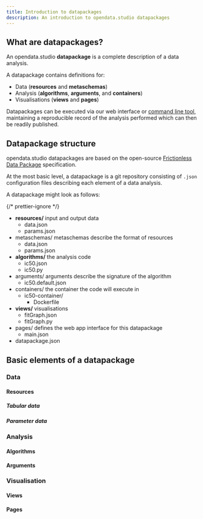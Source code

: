 ```yaml
---
title: Introduction to datapackages
description: An introduction to opendata.studio datapackages
---
```



## What are datapackages?

An opendata.studio **datapackage** is a complete description of a data analysis.

A datapackage contains definitions for:

- Data (**resources** and **metaschemas**)
- Analysis (**algorithms**, **arguments**, and **containers**)
- Visualisations (**views** and **pages**)

Datapackages can be executed via our web interface or [command line tool](https://github.com/opendatastudio/cli), maintaining a reproducible record of the analysis performed which can then be readily published.

## Datapackage structure

opendata.studio datapackages are based on the open-source [Frictionless Data Package](https://specs.frictionlessdata.io/data-package/) specification.

At the most basic level, a datapackage is a git repository consisting of `.json` configuration files describing each element of a data analysis.

A datapackage might look as follows:

{/* prettier-ignore */}
<FileTree>
  - **resources/** input and output data
    - data.json
    - params.json
  - metaschemas/ metaschemas describe the format of resources
    - data.json
    - params.json
  - **algorithms/** the analysis code 
    - ic50.json
    - ic50.py
  - arguments/ arguments describe the signature of the algorithm
    - ic50.default.json
  - containers/ the container the code will execute in
    - ic50-container/
      - Dockerfile
  - **views/** visualisations
    - fitGraph.json
    - fitGraph.py
  - pages/ defines the web app interface for this datapackage
    - main.json
  - datapackage.json
</FileTree>

## Basic elements of a datapackage

### Data

#### Resources

##### Tabular data

##### Parameter data

### Analysis

#### Algorithms

#### Arguments

### Visualisation

#### Views

#### Pages
